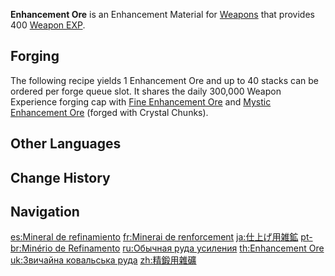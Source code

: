 {{Item Infobox
|id           = 104011
|type         = Weapon Enhancement Materials
|invCategory  = Weapons
|quality      = 1
|effect       = Weapon EXP material. Gives 400 EXP.
|description  = A refined ingot with endless possibilities that can be used to enhance weapons.
|source1      = [[Forging]]
|source2      = 
|source3      = 
|source4      = 
|source5      = 
}}
'''Enhancement Ore''' is an Enhancement Material for [[Weapon]]s that provides 400 [[Weapon EXP]].

==Forging==
The following recipe yields 1 Enhancement Ore and up to 40 stacks can be ordered per forge queue slot. It shares the daily 300,000 Weapon Experience forging cap with [[Fine Enhancement Ore]] and [[Mystic Enhancement Ore]] (forged with Crystal Chunks).
{{Recipe
|type = Forging
|time = 5s
|Mora = 5
|Iron Chunk = 2
|sort = Iron Chunk;Mora
}}

==Other Languages==
{{Other Languages
|en      = Enhancement Ore
|zhs     = 精锻用杂矿
|zhs_rm  = Jīngduàn-yòng Zá Kuàng
|zht     = 精鍛用雜礦
|zht_rm  = Jīngduàn-yòng Zá Kuàng
|zh_tl   = Crude Enhancement Ore
|ja      = 仕上げ用雑鉱
|ja_rm   = Shiage-you Zakkou
|ja_tl   = Crude Enhancement Ore
|ko      = 정제용 하급 광물
|ko_tl   = Refining Low-class Mineral
|es      = Mineral de refinamiento
|es_tl   = Refinement Ore
|fr      = Minerai de renforcement
|fr_tl   = Reinforcement Ore
|ru      = Обычная руда усиления
|ru_tl   = Ordinary Enhancement Ore
|th      = Enhancement Ore
|vi      = Tạp Khoáng Tinh Đúc
|vi_tl   = 
|de      = Minderwertiges Verstärkungserz
|de_tl   = Inferior Reinforcement Ore
|id      = Enhancement Ore
|pt      = Minério de Refinamento
|pt_tl   = 
|tr      = Geliştirme Cevheri
|tr_tl   = Enhancement Ore
|it      = Minerale di potenziamento
|it_tl   = Enhancement Ore
}}

==Change History==
{{Change History|1.0}}

==Navigation==
{{EXP Navbox|Item Sources}}

[[es:Mineral de refinamiento]]
[[fr:Minerai de renforcement]]
[[ja:仕上げ用雑鉱]]
[[pt-br:Minério de Refinamento]]
[[ru:Обычная руда усиления]]
[[th:Enhancement Ore]]
[[uk:Звичайна ковальська руда]]
[[zh:精鍛用雜礦]]
